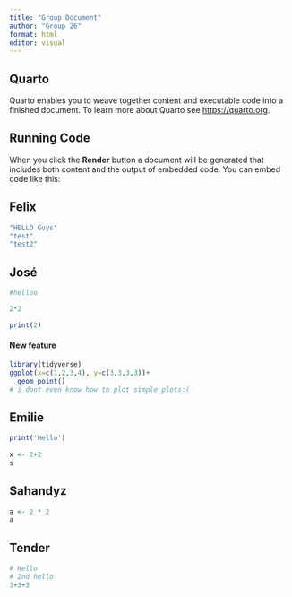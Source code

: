 ```yaml
---
title: "Group Document"
author: "Group 26"
format: html
editor: visual
---
```


## Quarto

Quarto enables you to weave together content and executable code into a finished document. To learn more about Quarto see <https://quarto.org>.

## Running Code

When you click the **Render** button a document will be generated that includes both content and the output of embedded code. You can embed code like this:

## Felix

```r
"HELLO Guys"
"test"
"test2"
```

## José

```r
#helloo

2*2

print(2)


```

#### New feature

```r
library(tidyverse)
ggplot(x=c(1,2,3,4), y=c(3,3,3,3))+
  geom_point()
# i dont even know how to plot simple plots:(


```

## Emilie

```r
print('Hello')
 
x <- 2+2
s
```

## Sahandyz

```r

a <- 2 * 2
a

```

## Tender

```r
# Hello
# 2nd hello
3+3+3
```
